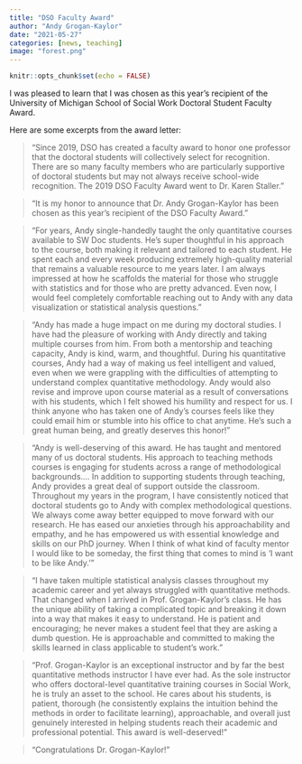 ```yaml
---
title: "DSO Faculty Award"
author: "Andy Grogan-Kaylor"
date: "2021-05-27"
categories: [news, teaching]
image: "forest.png"
---
```


```r

knitr::opts_chunk$set(echo = FALSE)

```

I was pleased to learn that I was chosen as this year's recipient of the University of Michigan School of Social Work Doctoral Student Faculty Award. 

Here are some excerpts from the award letter: 

> "Since 2019, DSO has created a faculty award to honor one professor that the doctoral students will collectively select for recognition. There are so many faculty members who are particularly supportive of doctoral students but may not always receive school-wide recognition. The 2019 DSO Faculty Award went to Dr. Karen Staller. "

> "It is my honor to announce that Dr. Andy Grogan-Kaylor has been chosen as this year’s recipient of the DSO Faculty Award." 

> "For years, Andy single-handedly taught the only quantitative courses available to SW Doc students. He's super thoughtful in his approach to the course, both making it relevant and tailored to each student. He spent each and every week producing extremely high-quality material that remains a valuable resource to me years later. I am always impressed at how he scaffolds the material for those who struggle with statistics and for those who are pretty advanced. Even now, I would feel completely comfortable reaching out to Andy with any data visualization or statistical analysis questions."

> "Andy has made a huge impact on me during my doctoral studies. I have had the pleasure of working with Andy directly and taking multiple courses from him. From both a mentorship and teaching capacity, Andy is kind, warm, and thoughtful. During his quantitative courses, Andy had a way of making us feel intelligent and valued, even when we were grappling with the difficulties of attempting to understand complex quantitative methodology. Andy would also revise and improve upon course material as a result of conversations with his students, which I felt showed his humility and respect for us. I think anyone who has taken one of Andy’s courses feels like they could email him or stumble into his office to chat anytime. He’s such a great human being, and greatly deserves this honor!"

> "Andy is well-deserving of this award. He has taught and mentored many of us doctoral students. His approach to teaching methods courses is engaging for students across a range of methodological backgrounds.... In addition to supporting students through teaching, Andy provides a great deal of support outside the classroom. Throughout my years in the program, I have consistently noticed that doctoral students go to Andy with complex methodological questions. We always come away better equipped to move forward with our research. He has eased our anxieties through his approachability and empathy, and he has empowered us with essential knowledge and skills on our PhD journey. When I think of what kind of faculty mentor I would like to be someday, the first thing that comes to mind is 'I want to be like Andy.'"

> "I have taken multiple statistical analysis classes throughout my academic career and yet always struggled with quantitative methods. That changed when I arrived in Prof. Grogan-Kaylor’s class. He has the unique ability of taking a complicated topic and breaking it down into a way that makes it easy to understand. He is patient and encouraging; he never makes a student feel that they are asking a dumb question. He is approachable and committed to making the skills learned in class applicable to student’s work." 

> "Prof. Grogan-Kaylor is an exceptional instructor and by far the best quantitative methods instructor I have ever had.  As the sole instructor who offers doctoral-level quantitative training courses in Social Work, he is truly an asset to the school. He cares about his students, is patient, thorough (he consistently explains the intuition behind the methods in order to facilitate learning), approachable, and overall just genuinely interested in helping students reach their academic and professional potential. This award is well-deserved! "

> "Congratulations Dr. Grogan-Kaylor!" 